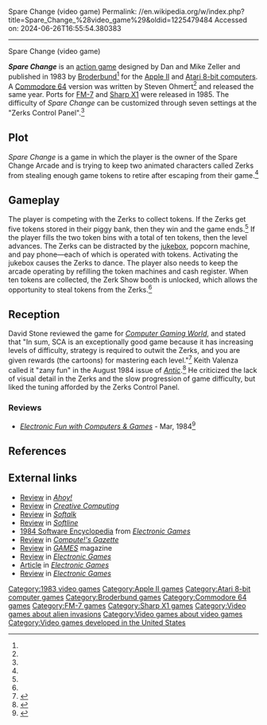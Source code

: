 Spare Change (video game)
Permalink: //en.wikipedia.org/w/index.php?title=Spare_Change_%28video_game%29&oldid=1225479484
Accessed on: 2024-06-26T16:55:54.380383



------
Spare Change (video game)
{{short description|1983 video game}}
{{italic title}}
{{Infobox video game
|title  = Spare Change
|image = Spare_Change_(video_game)_Cover_Art.jpg
|designer = Dan Zeller<br>Mike Zeller
|developer = 
|publisher = [[Broderbund]]
|released = '''1983:''' Apple II, Atari 8-bit, C64<br>'''1985:''' FM-7, Sharp X1
|genre = [[Action game|Action]]
|modes = 
|platforms = [[Apple II]], [[Atari 8-bit]], [[Commodore 64]], [[FM-7]], [[Sharp X1]]
}}

'''''Spare Change''''' is an [[action game]] designed by Dan and Mike Zeller and published in 1983 by [[Broderbund]]<ref name="giantlist"/> for the [[Apple II]] and [[Atari 8-bit computers]]. A [[Commodore 64]] version was written by Steven Ohmert<ref name="giantlist"/> and released the same year. Ports for [[FM-7]] and [[Sharp X1]] were released in 1985. The difficulty of ''Spare Change'' can be customized through seven settings at the "Zerks Control Panel".<ref name=manual/>

==Plot==
''Spare Change'' is a game in which the player is the owner of the Spare Change Arcade and is trying to keep two animated characters called Zerks from stealing enough game tokens to retire after escaping from their game.<ref name="CGW18"/>

==Gameplay==
The player is competing with the Zerks to collect tokens. If the Zerks get five tokens stored in their piggy bank, then they win and the game ends.<ref name=manual/> If the player fills the two token bins with a total of ten tokens, then the level advances. The Zerks can be distracted by the [[jukebox]], popcorn machine, and pay phone—each of which is operated with tokens. Activating the jukebox causes the Zerks to dance. The player also needs to keep the arcade operating by refilling the token machines and cash register. When ten tokens are collected, the Zerk Show booth is unlocked, which allows the opportunity to steal tokens from the Zerks.<ref name=manual/>

==Reception==
David Stone reviewed the game for ''[[Computer Gaming World]]'', and stated that "In sum, SCA is an exceptionally good game because it has increasing levels of difficulty, strategy is required to outwit the Zerks, and you are given rewards (the cartoons) for mastering each level."<ref name="CGW18">{{cite magazine |last=Stone |first=David |title=Atari Playfield |magazine=Computer Gaming World |date=October 1984 |volume=1 |issue=18 |pages=24}}</ref> Keith Valenza called it "zany fun" in the August 1984 issue of ''[[Antic (magazine)|Antic]]''.<ref name="antic">{{cite journal |last1=Valenza |first1=Keith |title=Product Reviews: Spare Change |journal=Antic |date=August 1984 |volume=3 |issue=4 |page=57 |url=https://archive.org/details/1984-08-anticmagazine/page/n53/mode/2up}}</ref> He criticized the lack of visual detail in the Zerks and the slow progression of game difficulty, but liked the tuning afforded by the Zerks Control Panel.

===Reviews===
*''[[Electronic Fun with Computers & Games]]'' - Mar, 1984<ref>{{Cite magazine| magazine=Electronic Fun with Computers & Games |volume=2 |issue=5 |title=Spare Change Review |url=https://archive.org/details/Electronic_Fun_with_Computer_Games_Vol_02_No_05_1984-03_Fun_Games_Publishing_US/page/n65/mode/2up |date=March 1984}}</ref>

==References==
{{reflist|refs=
<ref name="giantlist">{{cite web|title=The Giant List of Classic Game Programmers|url=https://dadgum.com/giantlist/|last1=Hague|first1=James}}</ref>
<ref name="manual">{{cite book |title=Spare Change Manual (Atari) |publisher=Broderbund |url=http://www.atarimania.com/game-atari-400-800-xl-xe-spare-change_4872.html |website=Atari Mania |year=1983}}</ref>
}}

==External links==
*[https://archive.org/details/ahoy-magazine-06/page/n47/mode/2up Review] in ''[[Ahoy!]]''
*[https://archive.org/details/Creative_Computing_1984-05/page/n115/mode/2up Review] in ''[[Creative Computing (magazine)|Creative Computing]]''
*[https://archive.org/details/softalkv4n03nov1983/page/n179/mode/2up Review] in ''[[Softalk]]''
*[https://archive.org/details/Softline_1983_11_12/page/n17/mode/2up Review] in ''[[Softline (magazine)|Softline]]''
*[https://archive.org/stream/RetroGameMagazineOneShots/1984%20Software%20Encyclopedia%20%281983%29%20Over%20900%20Descriptions%20and%20Ratings#page/n31/mode/2up 1984 Software Encyclopedia] from ''[[Electronic Games]]''
*[https://archive.org/details/1984-11-computegazette/page/n109/mode/2up Review] in ''[[Compute!'s Gazette]]''
*[https://archive.org/details/games-58-1984-december/page/56/mode/2up Review] in ''[[GAMES Magazine|GAMES]]'' magazine
*[https://archive.org/details/Electronic_Games_Volume_02_Number_12_1984-05_Reese_Communications_US/page/n29/mode/2up Review] in ''[[Electronic Games]]''
*[https://archive.org/details/Electronic_Games_Volume_03_Number_03_1985-03_Reese_Communications_US/page/n65/mode/2up Article] in ''[[Electronic Games]]''
*[https://archive.org/details/Electronic_Games_Volume_02_Number_17_1984-12_Reese_Communications_US/page/n43/mode/2up Review] in ''[[Electronic Games]]''

[[Category:1983 video games]]
[[Category:Apple II games]]
[[Category:Atari 8-bit computer games]]
[[Category:Broderbund games]]
[[Category:Commodore 64 games]]
[[Category:FM-7 games]]
[[Category:Sharp X1 games]]
[[Category:Video games about alien invasions]]
[[Category:Video games about video games]]
[[Category:Video games developed in the United States]]